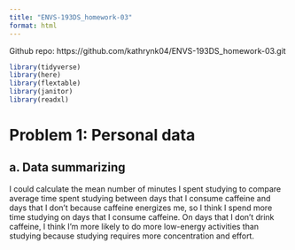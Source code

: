 ```yaml
---
title: "ENVS-193DS_homework-03"
format: html
---
```


Github repo: https://github.com/kathrynk04/ENVS-193DS_homework-03.git

```r
library(tidyverse)
library(here)
library(flextable)
library(janitor)
library(readxl)
```

# Problem 1: Personal data

## a. Data summarizing

I could calculate the mean number of minutes I spent studying to compare average time spent studying between days that I consume caffeine and days that I don't because caffeine energizes me, so I think I spend more time studying on days that I consume caffeine. On days that I don't drink caffeine, I think I'm more likely to do more low-energy activities than studying because studying requires more concentration and effort.